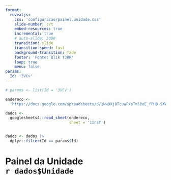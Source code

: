 ```yaml
---
format: 
  revealjs:
    css: 'configuracao/painel.unidade.css'
    slide-number: c/t
    embed-resources: true
    incremental: true
    # auto-slide: 3000
    transition: slide
    transition-speed: fast
    background-transition: fade
    footer: 'Fonte: Qlik TJRR'
    loop: true
    menu: false
params:
  Id: '3VCv'
---
```


```r
# params <- list(Id = '3VCv')

endereco <-
  'https://docs.google.com/spreadsheets/d/1Nw9Xj8TcuwFxeTml8oE_fPH0-SXWjRQzOCJsP_t1sms/edit#gid=0'

dados <-
  googlesheets4::read_sheet(endereco,
                            sheet = '1InsT')


dados <- dados |> 
  dplyr::filter(Id == params$Id)

```


# Painel da Unidade <br> `r dados$Unidade` {background-image='imagens/0.painel.unidade.png' background-opacity='.3'}


## {background-image='imagens/1.identidade.institucional.png'}


## {background-image='imagens/2.politica.qualidade.png'}


## {background-image='imagens/3.objetivos.qualidade.png'}

